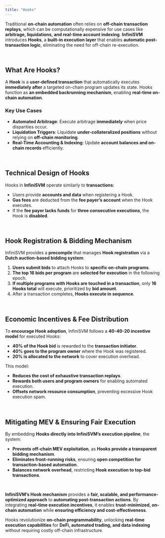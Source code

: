 ```yaml
---
title: "Hooks"
---
```


Traditional **on-chain automation** often relies on **off-chain transaction replays**, which can be computationally expensive for use cases like **arbitrage, liquidations, and real-time account indexing**. **InfiniSVM** introduces **Hooks**, a **built-in execution layer** that enables **automatic post-transaction logic**, eliminating the need for off-chain re-execution.

<br />

## **What Are Hooks?**

A **Hook** is a **user-defined transaction** that automatically executes **immediately after** a targeted on-chain program updates its state. Hooks function as **an embedded backrunning mechanism**, enabling **real-time on-chain automation**.

### **Key Use Cases**
- **Automated Arbitrage**: Execute arbitrage **immediately** when price disparities occur.  
- **Liquidation Triggers**: Liquidate **under-collateralized positions** without relying on **off-chain monitoring**.  
- **Real-Time Accounting & Indexing**: Update **account balances and on-chain records** efficiently.  

<br />

## **Technical Design of Hooks**

Hooks in **InfiniSVM** operate similarly to **transactions**:
- Users provide **accounts and data** when registering a Hook.  
- **Gas fees** are deducted from the **fee payer’s account** when the Hook executes.  
- If the **fee payer lacks funds** for **three consecutive executions**, the Hook is **disabled**.

<br />

## **Hook Registration & Bidding Mechanism**

InfiniSVM provides a **precompile** that manages **Hook registration** via a **Dutch auction-based bidding system**:

1. **Users submit bids** to attach Hooks to **specific on-chain programs**.  
2. **The top 16 bids per program** are **selected for execution** in the following epoch.  
3. **If multiple programs with Hooks are touched in a transaction**, only **16 Hooks total** will execute, prioritized by **bid amount**.  
4. After a transaction completes, **Hooks execute in sequence**.

<br />

## **Economic Incentives & Fee Distribution**

To **encourage Hook adoption**, InfiniSVM follows a **40-40-20 incentive model** for executed Hooks:
- **40% of the Hook bid** is rewarded to the **transaction initiator**.  
- **40% goes to the program owner** where the Hook was registered.  
- **20% is allocated to the network** to cover execution overhead.

This model:
-  **Reduces the cost of exhaustive transaction replays**.  
-  **Rewards both users and program owners** for enabling automated execution.  
-  **Offsets network resource consumption**, preventing excessive Hook execution spam.  

<br />

## **Mitigating MEV & Ensuring Fair Execution**

By embedding **Hooks directly into InfiniSVM’s execution pipeline**, the system:
- **Prevents off-chain MEV exploitation**, as **Hooks provide a transparent bidding mechanism**.  
- **Eliminates front-running risks**, ensuring **open competition for transaction-based automation**.  
- **Balances network overhead**, restricting **Hook execution to top-bid transactions**.

<br />

**InfiniSVM’s Hook mechanism** provides a **fair, scalable, and performance-optimized approach** to **automating post-transaction actions**. By integrating **real-time execution incentives**, it enables **trust-minimized, on-chain automation** while **ensuring efficiency and cost-effectiveness**.

Hooks revolutionize **on-chain programmability**, unlocking **real-time execution capabilities** for **DeFi, automated trading, and data indexing** without requiring costly off-chain infrastructure.
